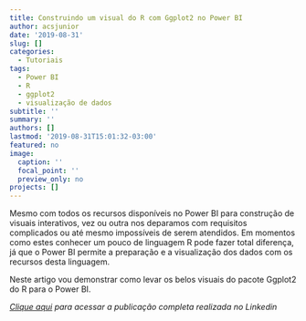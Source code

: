 ```yaml
---
title: Construindo um visual do R com Ggplot2 no Power BI
author: acsjunior
date: '2019-08-31'
slug: []
categories:
  - Tutoriais
tags:
  - Power BI
  - R
  - ggplot2
  - visualização de dados
subtitle: ''
summary: ''
authors: []
lastmod: '2019-08-31T15:01:32-03:00'
featured: no
image:
  caption: ''
  focal_point: ''
  preview_only: no
projects: []
---
```


Mesmo com todos os recursos disponíveis no Power BI para construção de visuais interativos, vez ou outra nos deparamos com requisitos complicados ou até mesmo impossíveis de serem atendidos. Em momentos como estes conhecer um pouco de linguagem R pode fazer total diferença, já que o Power BI permite a preparação e a visualização dos dados com os recursos desta linguagem.

Neste artigo vou demonstrar como levar os belos visuais do pacote Ggplot2 do R para o Power BI.

*[Clique aqui](https://www.linkedin.com/pulse/construindo-um-visual-do-r-com-ggplot2-power-bi-da-silva-júnior/) para acessar a publicação completa realizada no Linkedin*
